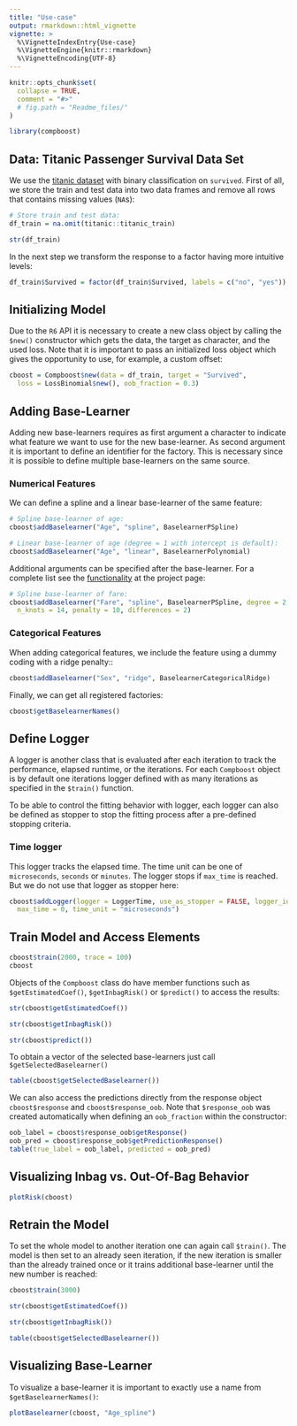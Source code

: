 ```yaml
---
title: "Use-case"
output: rmarkdown::html_vignette
vignette: >
  %\VignetteIndexEntry{Use-case}
  %\VignetteEngine{knitr::rmarkdown}
  %\VignetteEncoding{UTF-8}
---
```


```r
knitr::opts_chunk$set(
  collapse = TRUE,
  comment = "#>"
  # fig.path = "Readme_files/"
)

library(compboost)
```

## Data: Titanic Passenger Survival Data Set

We use the [titanic dataset](https://www.kaggle.com/c/titanic/data) with binary
classification on `survived`. First of all, we store the train and test data
into two data frames and remove all rows that contains missing values (`NA`s):

```r
# Store train and test data:
df_train = na.omit(titanic::titanic_train)

str(df_train)
```

In the next step we transform the response to a factor having more intuitive levels:

```r
df_train$Survived = factor(df_train$Survived, labels = c("no", "yes"))
```

## Initializing Model

Due to the `R6` API it is necessary to create a new class object by calling the `$new()` constructor which gets the data, the target as character, and the used loss. Note that it is important to pass an initialized loss object which gives the opportunity to use, for example, a custom offset:
```r
cboost = Compboost$new(data = df_train, target = "Survived",
  loss = LossBinomial$new(), oob_fraction = 0.3)
```

## Adding Base-Learner

Adding new base-learners requires as first argument a character to indicate what feature we want to use for the new base-learner. As second argument it is important to define an identifier for the factory. This is necessary since it is possible to define multiple base-learners on the same source.

### Numerical Features

We can define a spline and a linear base-learner of the same feature:
```r
# Spline base-learner of age:
cboost$addBaselearner("Age", "spline", BaselearnerPSpline)

# Linear base-learner of age (degree = 1 with intercept is default):
cboost$addBaselearner("Age", "linear", BaselearnerPolynomial)
```

Additional arguments can be specified after the base-learner. For a complete list see the [functionality](https://compboost.org/functionality.html) at the project page:
```r
# Spline base-learner of fare:
cboost$addBaselearner("Fare", "spline", BaselearnerPSpline, degree = 2,
  n_knots = 14, penalty = 10, differences = 2)
```

### Categorical Features

When adding categorical features, we include the feature using a dummy coding with a ridge penalty::
```r
cboost$addBaselearner("Sex", "ridge", BaselearnerCategoricalRidge)
```

Finally, we can get all registered factories:
```r
cboost$getBaselearnerNames()
```

## Define Logger

A logger is another class that is evaluated after each iteration to track the performance, elapsed runtime, or the iterations. For each `Compboost` object is by default one iterations logger defined with as many iterations as specified in the `$train()` function.

To be able to control the fitting behavior with logger, each logger can also be defined as stopper to stop the fitting process after a pre-defined stopping criteria.

### Time logger

This logger tracks the elapsed time. The time unit can be one of `microseconds`, `seconds` or `minutes`. The logger stops if `max_time` is reached. But we do not use that logger as stopper here:

```r
cboost$addLogger(logger = LoggerTime, use_as_stopper = FALSE, logger_id = "time",
  max_time = 0, time_unit = "microseconds")
```


## Train Model and Access Elements

```r
cboost$train(2000, trace = 100)
cboost
```

Objects of the `Compboost` class do have member functions such as `$getEstimatedCoef()`, `$getInbagRisk()` or `$predict()` to access the results:
```r
str(cboost$getEstimatedCoef())

str(cboost$getInbagRisk())

str(cboost$predict())
```

To obtain a vector of the selected base-learners just call `$getSelectedBaselearner()`
```r
table(cboost$getSelectedBaselearner())
```

We can also access the predictions directly from the response object `cboost$response` and `cboost$response_oob`. Note that `$response_oob` was created automatically when defining an `oob_fraction` within the constructor:
```r
oob_label = cboost$response_oob$getResponse()
oob_pred = cboost$response_oob$getPredictionResponse()
table(true_label = oob_label, predicted = oob_pred)
```


## Visualizing Inbag vs. Out-Of-Bag Behavior

```r
plotRisk(cboost)
```

## Retrain the Model

To set the whole model to another iteration one can again call `$train()`. The model is then set to an already seen iteration, if the new iteration is smaller than the already trained once or it trains additional base-learner until the new number is reached:
```r
cboost$train(3000)

str(cboost$getEstimatedCoef())

str(cboost$getInbagRisk())

table(cboost$getSelectedBaselearner())
```

## Visualizing Base-Learner

To visualize a base-learner it is important to exactly use a name from `$getBaselearnerNames()`:
```r
plotBaselearner(cboost, "Age_spline")
```
